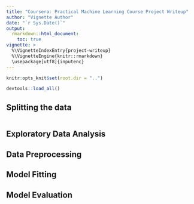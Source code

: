```yaml
---
title: "Coursera: Practical Machine Learning Course Project Writeup"
author: "Vignette Author"
date: "`r Sys.Date()`"
output: 
  rmarkdown::html_document:
    toc: true
vignette: >
  %\VignetteIndexEntry{project-writeup}
  %\VignetteEngine{knitr::rmarkdown}
  \usepackage[utf8]{inputenc}
---
```

```r
knitr:opts_knit$set(root.dir = "..")
```

```r
devtools::load_all()
```




## Splitting the data

```r

```


## Exploratory Data Analysis

## Data Preprocessing

## Model Fitting

## Model Evaluation